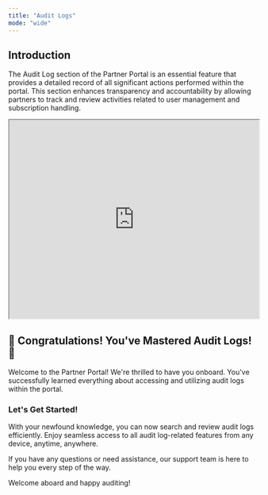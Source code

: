 ```yaml
---
title: "Audit Logs"
mode: "wide"
---
```



## Introduction
The Audit Log section of the Partner Portal is an essential feature that provides a detailed record of all significant actions performed within the portal. This section enhances transparency and accountability by allowing partners to track and review activities related to user management and subscription handling. 

<iframe width="100%" height="400px" src="https://app.sharefable.com/embed/demo/partner-audit-logs-dl2e7ylgvgkxvzoq" allowfullscreen></iframe>

## 🎉 Congratulations! You've Mastered Audit Logs! 🎉
Welcome to the Partner Portal! We're thrilled to have you onboard. You've successfully learned everything about accessing and utilizing audit logs within the portal.

### Let's Get Started!
With your newfound knowledge, you can now search and review audit logs efficiently. Enjoy seamless access to all audit log-related features from any device, anytime, anywhere.

If you have any questions or need assistance, our support team is here to help you every step of the way.

Welcome aboard and happy auditing!